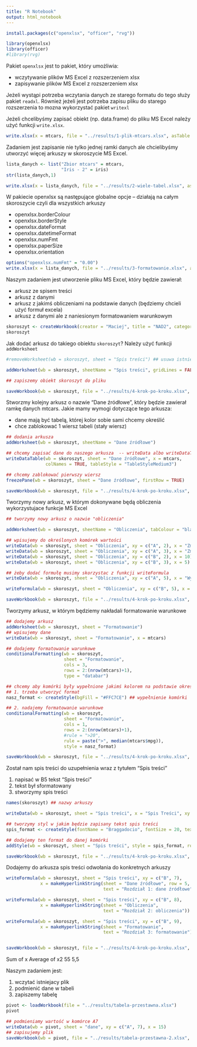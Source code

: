 ```yaml
---
title: "R Notebook"
output: html_notebook
---
```


```r
install.packages(c("openxlsx", "officer", "rvg"))

library(openxlsx)
library(officer)
#library(rvg)
```

Pakiet `openxlsx` jest to pakiet, który umożliwia:

- wczytywanie plików MS Excel z rozszerzeniem xlsx
- zapisywanie plików MS Excel z rozszerzeniem xlsx

Jeżeli wystąpi potrzeba wczytania danych ze starego formatu do tego służy pakiet `readxl`.
Również jeżeli jest potrzeba zapisu pliku do starego rozszerzenia to mozna wykorzystać pakiet `writexl`

Jeżeli chcelibyśmy zapisać obiekt (np. data.frame) do pliku MS Excel należy użyć funkcji `write.xlsx`.

```r
write.xlsx(x = mtcars, file = "../results/1-plik-mtcars.xlsx", asTable = TRUE)
```


Zadaniem jest zapisanie nie tylko jednej ramki danych ale chcielibyśmy utworzyć więcej arkuszy w skoroszycie MS Excel.

```r
lista_danych <- list("Zbior mtcars" = mtcars,
                     "Iris - 2" = iris)
str(lista_danych,1)

write.xlsx(x = lista_danych, file = "../results/2-wiele-tabel.xlsx", asTable = TRUE)
```


W pakiecie openxlsx są następujące globalne opcje -- działają na całym skoroszycie czyli dla wszystkich arkuszy

 + openxlsx.borderColour
 + openxlsx.borderStyle
 + openxlsx.dateFormat
 + openxlsx.datetimeFormat 
 + openxlsx.numFmt
 + openxlsx.paperSize
 + openxlsx.orientation
 
 
```r
options("openxlsx.numFmt" = "0.00")
write.xlsx(x = lista_danych, file = "../results/3-formatowanie.xlsx", asTable = TRUE)
```
 
Naszym zadaniem jest utworzenie pliku MS Excel, który będzie zawierał:

- arkusz ze spisem treści
- arkusz z danymi
- arkusz z jakimś obliczeniami na podstawie danych (będziemy chcieli użyć formuł excela)
- arkusz z danymi ale z naniesionym formatowaniem warunkowym

```r
skoroszyt <- createWorkbook(creator = "Maciej", title = "NAD2", category = "Raport")
skoroszyt
```

Jak dodać arkusz do takiego obiektu `skoroszyt`? Należy użyć funkcji `addWorksheet`

```r
#removeWorksheet(wb = skoroszyt, sheet = "Spis treści") ## usuwa istniejacy arkusz

addWorksheet(wb = skoroszyt, sheetName = "Spis treści", gridLines = FALSE, tabColour = "red")

## zapiszemy obiekt skoroszyt do pliku

saveWorkbook(wb = skoroszyt, file = "../results/4-krok-po-kroku.xlsx", overwrite = TRUE)
```

Stworzmy kolejny arkusz o nazwie "Dane źródłowe", który będzie zawierał ramkę danych mtcars. Jakie mamy wymogi dotyczące tego arkusza:

+ dane mają być tabelą, której kolor sobie sami chcemy określić
+ chce zablokować 1 wiersz tabeli (stały wiersz)

```r
## dodania arkusza
addWorksheet(wb = skoroszyt, sheetName = "Dane źródłowe")

## chcemy zapisać dane do naszego arkusza  -- writeData albo writeDataTable
writeDataTable(wb = skoroszyt, sheet = "Dane źródłowe", x = mtcars, 
               colNames = TRUE, tableStyle = "TableStyleMedium3")

## chcemy zablokować pierwszy wiersz
freezePane(wb = skoroszyt, sheet = "Dane źródłowe", firstRow = TRUE)

saveWorkbook(wb = skoroszyt, file = "../results/4-krok-po-kroku.xlsx", overwrite = TRUE)
```


Tworzymy nowy arkusz, w którym dokonywane będą obliczenia wykorzystujace funkcje MS Excel

```r
## tworzymy nowy arkusz o nazwie "obliczenia"

addWorksheet(wb = skoroszyt, sheetName = "Obliczenia", tabColour = "black")

## wpisujemy do określonych komórek wartości
writeData(wb = skoroszyt, sheet = "Obliczenia", xy = c("A", 2), x = "Zmienna 1:")
writeData(wb = skoroszyt, sheet = "Obliczenia", xy = c("A", 3), x = "Zmienna 2:")
writeData(wb = skoroszyt, sheet = "Obliczenia", xy = c("B", 2), x = 10)
writeData(wb = skoroszyt, sheet = "Obliczenia", xy = c("B", 3), x = 5)

## żeby dodać formułę musimy skorzystac z funkcji writeFormula
writeData(wb = skoroszyt, sheet = "Obliczenia", xy = c("A", 5), x = "Wynik:")

writeFormula(wb = skoroszyt, sheet = "Obliczenia", xy = c("B", 5), x = "ROUND(SQRT(B2*B3), 3)")

saveWorkbook(wb = skoroszyt, file = "../results/4-krok-po-kroku.xlsx", overwrite = TRUE)

```


Tworzymy arkusz, w którym będziemy nakładali formatowanie warunkowe

```r
## dodajemy arkusz
addWorksheet(wb = skoroszyt, sheet = "Formatowanie")
## wpisujemy dane
writeData(wb = skoroszyt, sheet = "Formatowanie", x = mtcars)

## dodajemy formatowanie warunkowe 
conditionalFormatting(wb = skoroszyt, 
                      sheet = "Formatowanie",
                      cols = 3,
                      rows = 2:(nrow(mtcars)+1),
                      type = "databar")

## chcemy aby komórki były wypełnione jakimś kolorem na podstawie okreslonego warunku
## 1. trzeba utworzyć format
nasz_format <- createStyle(bgFill = "#FFC7CE") ## wypełnienie komórki

## 2. nadajemy formatowanie warunkowe 
conditionalFormatting(wb = skoroszyt,
                      sheet = "Formatowanie",
                      cols = 1,
                      rows = 2:(nrow(mtcars)+1),
                      #rule = ">20",
                      rule = paste(">", median(mtcars$mpg)),
                      style = nasz_format)

saveWorkbook(wb = skoroszyt, file = "../results/4-krok-po-kroku.xlsx", overwrite = TRUE)
```


Został nam spis treści do uzupełnienia wraz z tytułem "Spis treści" 

1. napisać w B5 tekst "Spis treści" 
2. tekst był sformatowany
3. stworzymy spis treści

```r
names(skoroszyt) ## nazwy arkuszy
```

```r
writeData(wb = skoroszyt, sheet = "Spis treści", x = "Spis Treści", xy = c("B", 5))

## tworzymy styl w jakim będzie zapisany tekst spis treści
spis_format <- createStyle(fontName = "Braggadocio", fontSize = 20, textRotation = 15)

## dodajemy ten format do danej komórki
addStyle(wb = skoroszyt, sheet = "Spis treści", style = spis_format, rows = 5, cols = 2)

saveWorkbook(wb = skoroszyt, file = "../results/4-krok-po-kroku.xlsx", overwrite = TRUE)
```

Dodajemy do arkusza spis treści odwołania do konkretnych arkuszy

```r
writeFormula(wb = skoroszyt, sheet = "Spis treści", xy = c("B", 7), 
             x = makeHyperlinkString(sheet = "Dane źródłowe", row = 5, col = 3,
                                     text = "Rozdział 1: dane źródłowe"))

writeFormula(wb = skoroszyt, sheet = "Spis treści", xy = c("B", 8), 
             x = makeHyperlinkString(sheet = "Obliczenia", 
                                     text = "Rozdział 2: obliczenia"))

writeFormula(wb = skoroszyt, sheet = "Spis treści", xy = c("B", 9), 
             x = makeHyperlinkString(sheet = "Formatowanie", 
                                     text = "Rozdział 3: formatowanie"))


saveWorkbook(wb = skoroszyt, file = "../results/4-krok-po-kroku.xlsx", overwrite = TRUE)

```

Sum of x	Average of x2
55	5,5

Naszym zadaniem jest:

1. wczytać istniejacy plik
2. podmienić dane w tabeli
3. zapiszemy tabelę

```r
pivot <- loadWorkbook(file = "../results/tabela-przestawna.xlsx")
pivot
```

```r
## podmieniamy wartość w komórce A7
writeData(wb = pivot, sheet = "dane", xy = c("A", 7), x = 15)
## zapisujemy plik
saveWorkbook(wb = pivot, file = "../results/tabela-przestawna-2.xlsx", overwrite = TRUE)
```


